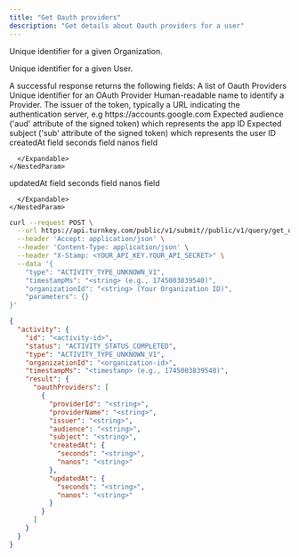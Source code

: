 ```yaml
---
title: "Get Oauth providers"
description: "Get details about Oauth providers for a user"
---
```



<EndpointPath type="query" path="get_oauth_providers" />

<Authorizations />

<H3Bordered text="Body" />

<ParamField body="organizationId" type="string" required={true}>

Unique identifier for a given Organization.
</ParamField>

<ParamField body="userId" type="string" required={false}>

Unique identifier for a given User.
</ParamField>


<H3Bordered text="Response" />
A successful response returns the following fields:

<ResponseField name="oauthProviders" type="array" required={true}>
  A list of Oauth Providers
  <Expandable title="oauthProviders details">
    <NestedParam parentKey="oauthProviders" childKey="providerId" type="string" required={true}>
Unique identifier for an OAuth Provider
</NestedParam>
<NestedParam parentKey="oauthProviders" childKey="providerName" type="string" required={true}>
Human-readable name to identify a Provider.
</NestedParam>
<NestedParam parentKey="oauthProviders" childKey="issuer" type="string" required={true}>
The issuer of the token, typically a URL indicating the authentication server, e.g https://accounts.google.com
</NestedParam>
<NestedParam parentKey="oauthProviders" childKey="audience" type="string" required={true}>
Expected audience ('aud' attribute of the signed token) which represents the app ID
</NestedParam>
<NestedParam parentKey="oauthProviders" childKey="subject" type="string" required={true}>
Expected subject ('sub' attribute of the signed token) which represents the user ID
</NestedParam>
<NestedParam parentKey="oauthProviders" childKey="createdAt" type="object" required={true}>
      createdAt field
      <Expandable title="createdAt details">
        <NestedParam parentKey="oauthProviders.createdAt" childKey="seconds" type="string" required={true}>
seconds field
</NestedParam>
<NestedParam parentKey="oauthProviders.createdAt" childKey="nanos" type="string" required={true}>
nanos field
</NestedParam>

      </Expandable>
    </NestedParam>
<NestedParam parentKey="oauthProviders" childKey="updatedAt" type="object" required={true}>
      updatedAt field
      <Expandable title="updatedAt details">
        <NestedParam parentKey="oauthProviders.updatedAt" childKey="seconds" type="string" required={true}>
seconds field
</NestedParam>
<NestedParam parentKey="oauthProviders.updatedAt" childKey="nanos" type="string" required={true}>
nanos field
</NestedParam>

      </Expandable>
    </NestedParam>

  </Expandable>
</ResponseField>

<RequestExample>

```bash cURL
curl --request POST \
  --url https://api.turnkey.com/public/v1/submit//public/v1/query/get_oauth_providers \
  --header 'Accept: application/json' \
  --header 'Content-Type: application/json' \
  --header "X-Stamp: <YOUR_API_KEY.YOUR_API_SECRET>" \
  --data '{
    "type": "ACTIVITY_TYPE_UNKNOWN_V1",
    "timestampMs": "<string> (e.g., 1745003839540)",
    "organizationId": "<string> (Your Organization ID)",
    "parameters": {}
}'
```

</RequestExample>

<ResponseExample>

```json 200
{
  "activity": {
    "id": "<activity-id>",
    "status": "ACTIVITY_STATUS_COMPLETED",
    "type": "ACTIVITY_TYPE_UNKNOWN_V1",
    "organizationId": "<organization-id>",
    "timestampMs": "<timestamp> (e.g., 1745003839540)",
    "result": {
      "oauthProviders": [
        {
          "providerId": "<string>",
          "providerName": "<string>",
          "issuer": "<string>",
          "audience": "<string>",
          "subject": "<string>",
          "createdAt": {
            "seconds": "<string>",
            "nanos": "<string>"
          },
          "updatedAt": {
            "seconds": "<string>",
            "nanos": "<string>"
          }
        }
      ]
    }
  }
}
```

</ResponseExample>
